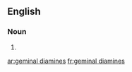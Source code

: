 ==English==

===Noun===
{{head|en|noun plural form|head=[[geminal]] [[diamines]]}}

# {{plural of|geminal diamine|lang=en}}

[[ar:geminal diamines]]
[[fr:geminal diamines]]